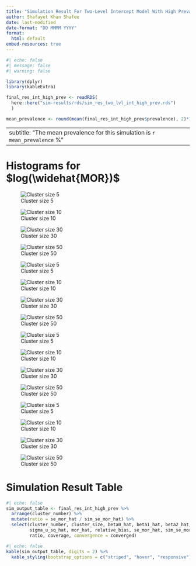 ```yaml
---
title: "Simulation Result For Two-Level Intercept Model With High Prevalence"
author: Shafayet Khan Shafee
date: last-modified
date-format: "DD MMMM YYYY"
format: 
  html: default
embed-resources: true
---
```




```r
#| echo: false
#| message: false
#| warning: false

library(dplyr)
library(kableExtra)

final_res_int_high_prev <- readRDS(
  here::here("sim-results/rds/sim_res_two_lvl_int_high_prev.rds")
  )

mean_prevalence <- round(mean(final_res_int_high_prev$prevalence), 2)*100
```


---
subtitle: "The mean prevalence for this simulation is `r mean_prevalence` %"
---

# Histograms for $log(\widehat{MOR})$

\vspace{10mm}

::: {layout="[[1,1,1,1], [-3], [1,1,1,1], [-3], [1,1,1,1], [-3], [1,1,1,1]]"}


![Cluster size 5](../../plots/two-lvl-ran-int/high-prev/hist_10_5_two_lvl_high_prev.png){#m10n5}

![Cluster size 10](../../plots/two-lvl-ran-int/high-prev/hist_10_10_two_lvl_high_prev.png){#m10n10}

![Cluster size 30](../../plots/two-lvl-ran-int/high-prev/hist_10_30_two_lvl_high_prev.png){#m10n30}

![Cluster size 50](../../plots/two-lvl-ran-int/high-prev/hist_10_50_two_lvl_high_prev.png){#m10n50}



![Cluster size 5](../../plots/two-lvl-ran-int/high-prev/hist_30_5_two_lvl_high_prev.png){#m30n5}

![Cluster size 10](../../plots/two-lvl-ran-int/high-prev/hist_30_10_two_lvl_high_prev.png){#m30n10}

![Cluster size 30](../../plots/two-lvl-ran-int/high-prev/hist_30_30_two_lvl_high_prev.png){#m30n30}

![Cluster size 50](../../plots/two-lvl-ran-int/high-prev/hist_30_50_two_lvl_high_prev.png){#m30n50}



![Cluster size 5](../../plots/two-lvl-ran-int/high-prev/hist_50_5_two_lvl_high_prev.png){#m50n5}

![Cluster size 10](../../plots/two-lvl-ran-int/high-prev/hist_50_10_two_lvl_high_prev.png){#m50n10}

![Cluster size 30](../../plots/two-lvl-ran-int/high-prev/hist_50_30_two_lvl_high_prev.png){#m50n30}

![Cluster size 50](../../plots/two-lvl-ran-int/high-prev/hist_50_50_two_lvl_high_prev.png){#m50n50}


![Cluster size 5](../../plots/two-lvl-ran-int/high-prev/hist_100_5_two_lvl_high_prev.png){#m100n5}

![Cluster size 10](../../plots/two-lvl-ran-int/high-prev/hist_100_10_two_lvl_high_prev.png){#m100n10}

![Cluster size 30](../../plots/two-lvl-ran-int/high-prev/hist_100_30_two_lvl_high_prev.png){#m100n30}

![Cluster size 50](../../plots/two-lvl-ran-int/high-prev/hist_100_50_two_lvl_high_prev.png){#m100n50}

:::


<!-- --------------------------------------------------------------------------- -->
<!-- --------------------------------------------------------------------------- -->
<!-- --------------------------------------------------------------------------- -->


# Simulation Result Table


```r
#| echo: false
sim_output_table <- final_res_int_high_prev %>% 
  arrange(cluster_number) %>% 
  mutate(ratio = se_mor_hat / sim_se_mor_hat) %>% 
  select(cluster_number, cluster_size, beta0_hat, beta1_hat, beta2_hat, 
         sigma_u_sq_hat, mor_hat, relative_bias, se_mor_hat, sim_se_mor_hat, 
         ratio, coverage, convergence = converged)
```


```r
#| echo: false
kable(sim_output_table, digits = 2) %>% 
  kable_styling(bootstrap_options = c("striped", "hover", "responsive"))
```

